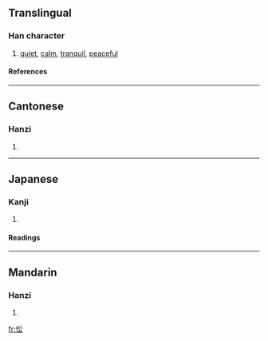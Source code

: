 ==Translingual==
===Han character===
{{Han char|rn=61|rad=心|as=04|sn=7|four=9803<sub>2</sub>|canj=心金戈 (PCI)}}
# [[quiet]], [[calm]], [[tranquil]], [[peaceful]]
====References====
{{Han ref|kx=0377.270|dkj=10367|dj=0705.140|hdz=42277.130|uh=5FEA|ud=24554|bh=A7D8|bd=42968}}
----
==Cantonese==
===Hanzi===
{{yue-hanzi|jyut=|y=jung1, sung1}}
# {{defn|Cantonese}}
----
==Japanese==
===Kanji===
{{ja-kanji|grade=|rs=心04}}
# {{defn|Japanese}} 
====Readings====
{{ja-readings|on=[[しょう]] (shō), [[しゅ]] (shu)|kun=[[おどろく]] (odoroku)}}
----
==Mandarin==
===Hanzi===
{{cmn-hanzi|pin=[[zhōng]] ([[zhong1]])|wg=chung<sup>1</sup>}}
# {{defn|Mandarin}}

[[fr:忪]]